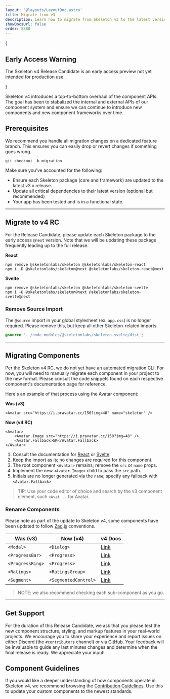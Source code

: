 ```yaml
---
layout: '@layouts/LayoutDoc.astro'
title: Migrate from v3
description: Learn how to migrate from Skeleton v3 to the latest version.
showDocsUrl: false
order: 8888
---
```



{

<div class="card p-4 preset-tonal-warning space-y-2">
	<h2 class="h3">Early Access Warning</h2>
	<p>The Skeleton v4 Release Candidate is an early access preview not yet intended for production use.</p>
</div>

}

Skeleton v4 introduces a top-to-bottom overhaul of the component APIs. The goal has been to stabalized the internal and external APIs of our component system and ensure we can continue to introduce new components and new component frameworks over time.

## Prerequisites

We recommend you handle all migration changes on a dedicated feature branch. This ensures you can easily drop or revert changes if something goes wrong.

```console
git checkout -b migration
```

Make sure you've accounted for the following:

- Ensure each Skeleton package (core and framework) are updated to the latest v3.x release.
- Update all critical dependencies to their latest version (optional but recommended)
- Your app has been tested and is in a functional state.

---

## Migrate to v4 RC

For the Release Candidate, please update each Skeleton package to the early access `@next` version. Note that we will be updating these package frequently leading up to the full release.

**React**

```console
npm remove @skeletonlabs/skeleton @skeletonlabs/skeleton-react
npm i -D @skeletonlabs/skeleton@next @skeletonlabs/skeleton-react@next
```

**Svelte**

```console
npm remove @skeletonlabs/skeleton @skeletonlabs/skeleton-svelte
npm i -D @skeletonlabs/skeleton@next @skeletonlabs/skeleton-svelte@next
```

### Remove Source Import

The `@source` import in your global stylesheet (ex: `app.css`) is no longer required. Please remove this, but keep all other Skeleton-related imports.

```css
@source '../node_modules/@skeletonlabs/skeleton-svelte/dist';
```

---

## Migrating Components

Per the Skeleton v4 RC, we do not yet have an automated migration CLI. For now, you will need to manually migrate each component in your project to the new format. Please consult the code snippets found on each respective component's documentation page for reference.

Here's an example of that process using the Avatar component:

**Was (v3)**

```svelte
<Avatar src="https://i.pravatar.cc/150?img=48" name="skeleton" />
```

**Now (v4 RC)**

```svelte
<Avatar>
	<Avatar.Image src="https://i.pravatar.cc/150?img=48" />
	<Avatar.Fallback>SK</Avatar.Fallback>
</Avatar>
```

1. Consult the documentation for [React](/docs/components/avatar/react) or [Svelte](/docs/components/avatar/svelte).
2. Keep the import as is; no changes are required for this component.
3. The root component `<Avatar>` remains; remove the `src` or `name` props.
4. Implement the new `<Avatar.Image>` child to pass the `src` path.
5. Initials are no longer generated via the `name`; specify any fallback with `<Avatar.Fallback>`

> TIP: Use your code editor of choice and search by the v3 component element, such `<Avat...` for Avatar.

### Rename Components

Please note as part of the update to Skeleton v4, some components have been updated to follow [Zag.js](https://zagjs.com/) conventions.

| Was (v3)         | Now (v4)             | v4 Docs                                           |
| ---------------- | -------------------- | ------------------------------------------------- |
| `<Modal>`        | `<Dialog>`           | [Link](/docs/components/dialog/svelte)            |
| `<ProgressBar>`  | `<Progress>`         | [Link](/docs/components/progress-linear/svelte)   |
| `<ProgressRing>` | `<Progress>`         | [Link](/docs/components/progress-circular/svelte) |
| `<Ratings>`      | `<RatingsGroup>`     | [Link](/docs/components/rating-group/svelte)      |
| `<Segment>`      | `<SegmentedControl>` | [Link](/docs/components/segmented-control/svelte) |

> NOTE: we also recommend checking each sub-component as you go.

---

## Get Support

For the duration of this Release Candidate, we ask that you please test the new component structure, styling, and markup features in your real-world projects. We encourage you to share your experience and report issues on either Discord (the `#contributors` channel) or via [GitHub](https://github.com/skeletonlabs/skeleton/discussions). Your feedback will be invaluable to guide any last minutes changes and determine when the final release is ready. We appreciate your input!

## Component Guidelines

If you would like a deeper understanding of how components operate in Skeleton v4, we recommend browsing the [Contribution Guidelines](https://next.skeleton.dev/docs/resources/contribute/components). Use this to update your custom components to the newest standards.
